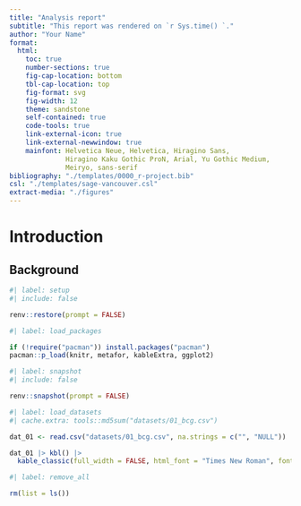 ```yaml
---
title: "Analysis report"
subtitle: "This report was rendered on `r Sys.time() `."
author: "Your Name"
format: 
  html: 
    toc: true
    number-sections: true
    fig-cap-location: bottom
    tbl-cap-location: top
    fig-format: svg
    fig-width: 12
    theme: sandstone
    self-contained: true
    code-tools: true
    link-external-icon: true
    link-external-newwindow: true
    mainfont: Helvetica Neue, Helvetica, Hiragino Sans,  
              Hiragino Kaku Gothic ProN, Arial, Yu Gothic Medium,  
              Meiryo, sans-serif
bibliography: "./templates/0000_r-project.bib"
csl: "./templates/sage-vancouver.csl"
extract-media: "./figures"
---
```


# Introduction
## Background

```r
#| label: setup
#| include: false

renv::restore(prompt = FALSE)

```

```r
#| label: load_packages

if (!require("pacman")) install.packages("pacman")
pacman::p_load(knitr, metafor, kableExtra, ggplot2)

```

```r
#| label: snapshot
#| include: false

renv::snapshot(prompt = FALSE)

```

```r
#| label: load_datasets
#| cache.extra: tools::md5sum("datasets/01_bcg.csv")

dat_01 <- read.csv("datasets/01_bcg.csv", na.strings = c("", "NULL"))

dat_01 |> kbl() |> 
  kable_classic(full_width = FALSE, html_font = "Times New Roman", font_size = 10)
```

```r
#| label: remove_all

rm(list = ls())
```
